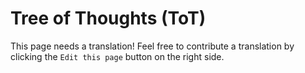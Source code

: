 # Tree of Thoughts (ToT)

This page needs a translation! Feel free to contribute a translation by clicking the `Edit this page` button on the right side.